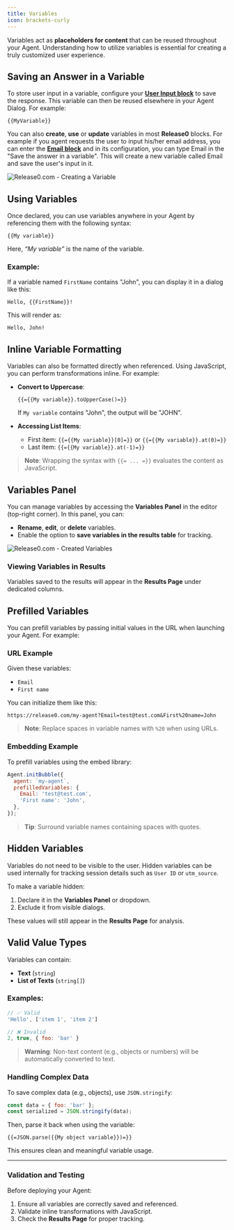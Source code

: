 ```yaml
---
title: Variables
icon: brackets-curly
---
```

Variables act as **placeholders for content** that can be reused throughout your Agent. Understanding how to utilize variables is essential for creating a truly customized user experience.

## Saving an Answer in a Variable

To store user input in a variable, configure your **[User Input block](/editor/blocks/user-inputs/text)** to save the response. This variable can then be reused elsewhere in your Agent Dialog. For example:

```plaintext
{{MyVariable}}
```

You can also **create**, **use** or **update** variables in most **Release0** blocks. For example if you agent requests the user to input his/her email address, you can enter the **[Email block](/editor/blocks/user-inputs/email)** and in its configuration, you can type Email in the "Save the answer in a variable". This will create a new variable called Email and save the user's input in it.

<Frame style={{ maxWidth: '600px' }}>
  <img src="/images/blocks/email-variable.png" alt="Release0.com - Creating a Variable" />
</Frame>


## Using Variables

Once declared, you can use variables anywhere in your Agent by referencing them with the following syntax:

```plaintext
{{My variable}}
```

Here, *“My variable”* is the name of the variable.



### Example:

If a variable named `FirstName` contains "John", you can display it in a dialog like this:

```plaintext
Hello, {{FirstName}}!
```

This will render as:

```plaintext
Hello, John!
```

## Inline Variable Formatting

Variables can also be formatted directly when referenced. Using JavaScript, you can perform transformations inline. For example:

- **Convert to Uppercase**:
  ```plaintext
  {{={{My variable}}.toUpperCase()=}}
  ```
  If `My variable` contains "John", the output will be "JOHN".

- **Accessing List Items**:
  - First item: `{{={{My variable}}[0]=}}` or `{{={{My variable}}.at(0)=}}`
  - Last item: `{{={{My variable}}.at(-1)=}}`

> **Note**: Wrapping the syntax with `{{= ... =}}` evaluates the content as JavaScript.

## Variables Panel

You can manage variables by accessing the **Variables Panel** in the editor (top-right corner). In this panel, you can:

- **Rename**, **edit**, or **delete** variables.
- Enable the option to **save variables in the results table** for tracking.

<Frame style={{ maxWidth: '400px' }}>
  <img src="/images/blocks/variables-pannel.png" alt="Release0.com - Created Variables" />
</Frame>


### Viewing Variables in Results

Variables saved to the results will appear in the **Results Page** under dedicated columns.

## Prefilled Variables

You can prefill variables by passing initial values in the URL when launching your Agent. For example:

### URL Example

Given these variables:
- `Email`
- `First name`

You can initialize them like this:

```plaintext
https://release0.com/my-agent?Email=test@test.com&First%20name=John
```

> **Note**: Replace spaces in variable names with `%20` when using URLs.

### Embedding Example

To prefill variables using the embed library:

```javascript
Agent.initBubble({
  agent: `my-agent`,
  prefilledVariables: {
    Email: 'test@test.com',
    'First name': 'John',
  },
});
```

> **Tip**: Surround variable names containing spaces with quotes.

## Hidden Variables

Variables do not need to be visible to the user. Hidden variables can be used internally for tracking session details such as `User ID` or `utm_source`.

To make a variable hidden:
1. Declare it in the **Variables Panel** or dropdown.
2. Exclude it from visible dialogs.

These values will still appear in the **Results Page** for analysis.

## Valid Value Types

Variables can contain:
- **Text** (`string`)
- **List of Texts** (`string[]`)

### Examples:
```javascript
// ✅ Valid
'Hello', ['item 1', 'item 2']

// ❌ Invalid
2, true, { foo: 'bar' }
```

> **Warning**: Non-text content (e.g., objects or numbers) will be automatically converted to text.

### Handling Complex Data

To save complex data (e.g., objects), use `JSON.stringify`:

```javascript
const data = { foo: 'bar' };
const serialized = JSON.stringify(data);
```

Then, parse it back when using the variable:

```plaintext
{{=JSON.parse({{My object variable}})=}}
```

This ensures clean and meaningful variable usage.

---

### Validation and Testing

Before deploying your Agent:
1. Ensure all variables are correctly saved and referenced.
2. Validate inline transformations with JavaScript.
3. Check the **Results Page** for proper tracking.
